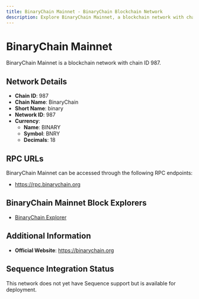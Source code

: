 ```yaml
--- 
title: BinaryChain Mainnet - BinaryChain Blockchain Network
description: Explore BinaryChain Mainnet, a blockchain network with chain ID 987. Learn about its native currency, BINARY, and how to interact with the network.
---
```


# BinaryChain Mainnet

BinaryChain Mainnet is a blockchain network with chain ID 987.

## Network Details

- **Chain ID**: 987
- **Chain Name**: BinaryChain
- **Short Name**: binary
- **Network ID**: 987
- **Currency**: 
  - **Name**: BINARY
  - **Symbol**: BNRY
  - **Decimals**: 18

## RPC URLs

BinaryChain Mainnet can be accessed through the following RPC endpoints:

- https://rpc.binarychain.org

## BinaryChain Mainnet Block Explorers

- [BinaryChain Explorer](https://explorer.binarychain.org)

## Additional Information

- **Official Website**: https://binarychain.org

## Sequence Integration Status

This network does not yet have Sequence support but is available for deployment.
